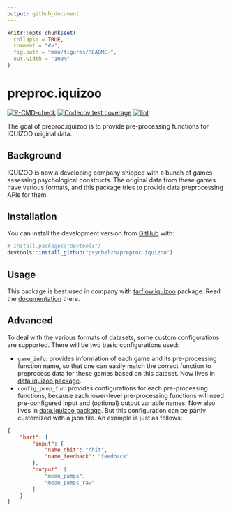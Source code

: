 ```yaml
---
output: github_document
---
```


<!-- README.md is generated from README.Rmd. Please edit that file -->

```r
knitr::opts_chunk$set(
  collapse = TRUE,
  comment = "#>",
  fig.path = "man/figures/README-",
  out.width = "100%"
)
```

# preproc.iquizoo

<!-- badges: start -->
[![R-CMD-check](https://github.com/psychelzh/preproc.iquizoo/workflows/R-CMD-check/badge.svg)](https://github.com/psychelzh/preproc.iquizoo/actions)
[![Codecov test coverage](https://codecov.io/gh/psychelzh/preproc.iquizoo/branch/main/graph/badge.svg)](https://codecov.io/gh/psychelzh/preproc.iquizoo?branch=main)
[![lint](https://github.com/psychelzh/preproc.iquizoo/workflows/lint/badge.svg)](https://github.com/psychelzh/preproc.iquizoo/actions)
<!-- badges: end -->

The goal of preproc.iquizoo is to provide pre-processing functions for IQUIZOO original data.

## Background

IQUIZOO is now a developing company shipped with a bunch of games assessing psychological constructs. The original data from these games have various formats, and this package tries to provide data preprocessing APIs for them.

## Installation

You can install the development version from [GitHub](https://github.com/) with:

``` r
# install.packages("devtools")
devtools::install_github("psychelzh/preproc.iquizoo")
```

## Usage

This package is best used in company with [tarflow.iquizoo](https://github.com/psychelzh/tarflow.iquizoo) package. Read the [documentation](https://psychelzh.github.io/tarflow.iquizoo) there.

## Advanced

To deal with the various formats of datasets, some custom configurations are supported. There will be two basic configurations used:

* `game_info`: provides information of each game and its pre-processing function name, so that one can easily match the correct function to preprocess data for these games based on this dataset. Now lives in [data.iquizoo package](https://github.com/psychelzh/data.iquizoo).
* `config_prep_fun`: provides configurations for each pre-processing functions, because each lower-level pre-processing functions will need pre-configured input and (optional) output variable names. Now also lives in [data.iquizoo package](https://github.com/psychelzh/data.iquizoo). But this configuration can be partly customized with a json file. An example is just as follows:

``` json
{
    "bart": {
        "input": {
            "name_nhit": "nhit",
            "name_feedback": "feedback"
        },
        "output": [
            "mean_pumps",
            "mean_pumps_raw"
        ]
    }
}
```
